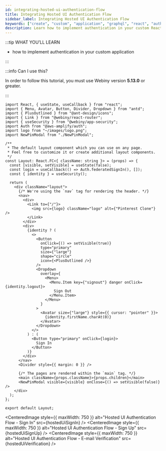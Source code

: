 ```yaml
---
id: integrating-hosted-ui-authentication-flow
title: Integrating Hosted UI Authentication Flow
sidebar_label: Integrating Hosted UI Authentication Flow
keywords: ["create", "custom", "application", "graphql", "react", "authentication"]
description: Learn how to implement authentication in your custom React application.
---
```



:::tip WHAT YOU’LL LEARN

- how to implement authentication in your custom application

:::

:::info Can I use this?

In order to follow this tutorial, you must use Webiny version **5.13.0** or greater.

:::

```tsx title="pinterest-clone/app/code/src/components/Layout.tsx" {5,6,16-17,28-57}
import React, { useState, useCallback } from "react";
import { Menu, Avatar, Button, Divider, Dropdown } from "antd";
import { PlusOutlined } from "@ant-design/icons";
import { Link } from "@webiny/react-router";
import { useSecurity } from "@webiny/app-security";
import Auth from "@aws-amplify/auth";
import logo from "~/images/logo.png";
import NewPinModal from "./NewPinModal";

/**
 * The default layout component which you can use on any page.
 * Feel free to customize it or create additional layout components.
 */
const Layout: React.FC<{ className: string }> = (props) => {
  const [visible, setVisible] = useState(false);
  const login = useCallback(() => Auth.federatedSignIn(), []);
  const { identity } = useSecurity();

  return (
    <div className="layout">
      {/* We're using the `nav` tag for rendering the header. */}
      <nav>
        <div>
          <Link to={"/"}>
            <img src={logo} className="logo" alt={"Pinterest Clone"} />
          </Link>
        </div>
        <div>
          {identity ? (
            <>
              <Button
                onClick={() => setVisible(true)}
                type="primary"
                size={"large"}
                shape="circle"
                icon={<PlusOutlined />}
              />
              <Dropdown
                overlay={
                  <Menu>
                    <Menu.Item key={"signout"} danger onClick={identity.logout}>
                      Sign Out
                    </Menu.Item>
                  </Menu>
                }
              >
                <Avatar size={"large"} style={{ cursor: "pointer" }}>
                  {identity.firstName.charAt(0)}
                </Avatar>
              </Dropdown>
            </>
          ) : (
            <Button type="primary" onClick={login}>
              Sign In
            </Button>
          )}
        </div>
      </nav>
      <Divider style={{ margin: 0 }} />

      {/* The pages are rendered within the `main` tag. */}
      <main className={props.className}>{props.children}</main>
      <NewPinModal visible={visible} onClose={() => setVisible(false)} />
    </div>
  );
};

export default Layout;
```

<CenteredImage alt="Header Bar - Not Logged In State" src={headerNotLoggedIn} />

<CenteredImage style={{ maxWidth: 750 }} alt="Hosted UI Authentication Flow - Sign In" src={hostedUiSignIn} />
<CenteredImage style={{ maxWidth: 750 }} alt="Hosted UI Authentication Flow - Sign Up" src={hostedUiSignUp} />
<CenteredImage
  style={{ maxWidth: 750 }}
  alt="Hosted UI Authentication Flow - E-mail Verification"
  src={hostedUiVerification}
/>

<CenteredImage alt="Header Bar - Logged In State" src={headerLoggedIn} />

